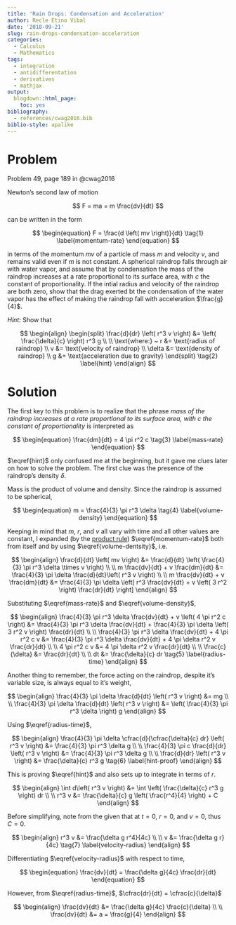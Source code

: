 ```yaml
---
title: 'Rain Drops: Condensation and Acceleration'
author: Recle Etino Vibal
date: '2018-09-21'
slug: rain-drops-condensation-acceleration
categories:
  - Calculus
  - Mathematics
tags:
  - integration
  - antidifferentation
  - derivatives
  - mathjax
output:
  blogdown::html_page:
    toc: yes
bibliography:
  - references/cwag2016.bib
biblio-style: apalike
---
```


# Problem

Problem 49, page 189 in @cwag2016

Newton's second law of motion 

$$
F = ma = m \frac{dv}{dt}
$$ 

can be written in the form 

$$
\begin{equation}
F = \frac{d \left( mv \right)}{dt} \tag{1} \label{momentum-rate}
\end{equation}
$$

in terms of the momentum $mv$ of a particle of mass $m$ and velocity $v$, and remains valid even if $m$ is not constant. A spherical raindrop falls through air with water vapor, and assume that by condensation the mass of the raindrop increases at a rate proportional to its surface area, with $c$ the constant of proportionality. If the intial radius and velocity of the raindrop are both zero, show that the drag exerted bt the condensation of the water vapor has the effect of making the raindrop fall with acceleration $\frac{g}{4}$.

*Hint:* Show that

$$
\begin{align}
\begin{split}
\frac{d}{dr} \left( r^3 v \right) &= \left( \frac{\delta}{c} \right) r^3 g
\\
\\
\text{where:} ~ r &= \text{radius of raindrop}
\\
v &= \text{velocity of raindrop}
\\
\delta &= \text{density of raindrop}
\\
g &= \text{acceleration due to gravity}
\end{split} \tag{2} \label{hint}
\end{align}
$$

# Solution

The first key to this problem is to realize that the phrase *mass of the raindrop increases at a rate proportional to its surface area, with $c$ the constant of proportionality* is interpreted as

$$
\begin{equation}
\frac{dm}{dt} = 4 \pi r^2 c \tag{3} \label{mass-rate}
\end{equation}
$$

$\eqref{hint}$ only confused me at the beginning, but it gave me clues later on how to solve the problem. The first clue was the presence of the raindrop's density $\delta$.

Mass is the product of volume and density. Since the raindrop is assumed to be spherical,

$$
\begin{equation}
m = \frac{4}{3} \pi r^3 \delta \tag{4} \label{volume-density}
\end{equation}
$$

Keeping in mind that $m$, $r$, and $v$ all vary with time and all other values are constant, I expanded (by the [product rule](https://amateurdatasci.rbind.io/blog/deriving-quotient-rule-product-rule/)) $\eqref{momentum-rate}$ both from itself and by using $\eqref{volume-dentsity}$, i.e.

$$
\begin{align}
\frac{d}{dt} \left( mv \right) &= \frac{d}{dt} \left( \frac{4}{3} \pi r^3 \delta \times v \right)
\\
\\
m \frac{dv}{dt} + v \frac{dm}{dt} &= \frac{4}{3} \pi \delta \frac{d}{dt}\left( r^3 v \right)
\\
\\
m \frac{dv}{dt} + v \frac{dm}{dt} &= \frac{4}{3} \pi \delta \left[ r^3 \frac{dv}{dt} + v \left( 3 r^2 \right) \frac{dr}{dt} \right]
\end{align}
$$

Substituting $\eqref{mass-rate}$ and $\eqref{volume-density}$,

$$
\begin{align}
\frac{4}{3} \pi r^3 \delta \frac{dv}{dt} + v \left( 4 \pi r^2 c \right) &= \frac{4}{3} \pi r^3 \delta \frac{dv}{dt} + \frac{4}{3} \pi \delta \left( 3 r^2 v \right) \frac{dr}{dt}
\\
\\
\frac{4}{3} \pi r^3 \delta \frac{dv}{dt} + 4 \pi r^2 c v &= \frac{4}{3} \pi r^3 \delta \frac{dv}{dt} + 4 \pi \delta r^2 v \frac{dr}{dt}
\\
\\
4 \pi r^2 c v &= 4 \pi \delta r^2 v \frac{dr}{dt}
\\
\\
\frac{c}{\delta} &= \frac{dr}{dt}
\\
\\
dt &= \frac{\delta}{c} dr \tag{5} \label{radius-time}
\end{align}
$$

Another thing to remember, the force acting on the raindrop, despite it's variable size, is always equal to it's weight,

$$
\begin{align}
\frac{4}{3} \pi \delta \frac{d}{dt} \left( r^3 v \right) &= mg
\\
\\
\frac{4}{3} \pi \delta \frac{d}{dt} \left( r^3 v \right) &= \left( \frac{4}{3} \pi r^3 \delta \right) g
\end{align}
$$

Using $\eqref{radius-time}$,

$$
\begin{align}
\frac{4}{3} \pi \delta \cfrac{d}{\cfrac{\delta}{c} dr} \left( r^3 v \right) &= \frac{4}{3} \pi r^3 \delta g
\\
\\
\frac{4}{3} \pi c \frac{d}{dr} \left( r^3 v \right) &= \frac{4}{3} \pi r^3 \delta g
\\
\\
\frac{d}{dr} \left( r^3 v \right) &= \frac{\delta}{c} r^3 g \tag{6} \label{hint-proof}
\end{align}
$$

This is proving $\eqref{hint}$ and also sets up to integrate in terms of $r$.

$$
\begin{align}
\int d\left( r^3 v \right) &= \int \left( \frac{\delta}{c} r^3 g \right) dr
\\
\\
r^3 v &= \frac{\delta}{c} g \left( \frac{r^4}{4} \right) + C
\end{align}
$$

Before simplifying, note from the given that at $t = 0$, $r = 0$, and $v = 0$, thus $C = 0$.

$$
\begin{align}
r^3 v &= \frac{\delta g r^4}{4c}
\\
\\
v &= \frac{\delta g r}{4c} \tag{7} \label{velocity-radius}
\end{align}
$$

Differentiating $\eqref{velocity-radius}$ with respect to time,

$$
\begin{equation}
\frac{dv}{dt} = \frac{\delta g}{4c} \frac{dr}{dt}
\end{equation}
$$

However, from $\eqref{radius-time}$, $\cfrac{dr}{dt} = \cfrac{c}{\delta}$

$$
\begin{align}
\frac{dv}{dt} &= \frac{\delta g}{4c} \frac{c}{\delta}
\\
\\
\frac{dv}{dt} &= a = \frac{g}{4}
\end{align}
$$
